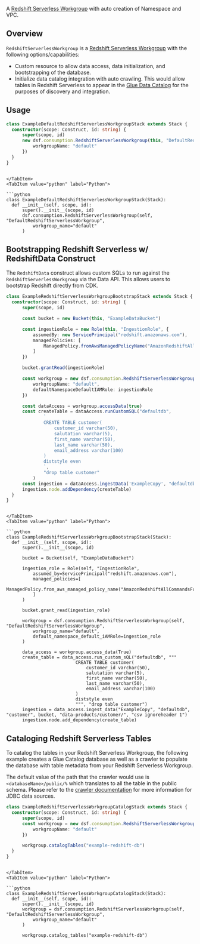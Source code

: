 [//]: # (This file is generated, do not modify directly, update the README.md in framework/src/consumption)

A [Redshift Serverless Workgroup](https://docs.aws.amazon.com/redshift/latest/mgmt/serverless-workgroup-namespace.html) with auto creation of Namespace and VPC. 

## Overview
`RedshiftServerlessWorkgroup` is a [Redshift Serverless Workgroup](https://docs.aws.amazon.com/redshift/latest/mgmt/serverless-workgroup-namespace.html) with the following options/capabilities:
- Custom resource to allow data access, data initialization, and bootstrapping of the database.
- Initialize data catalog integration with auto crawling. This would allow tables in Redshift Serverless to appear in the [Glue Data Catalog](https://docs.aws.amazon.com/glue/latest/dg/catalog-and-crawler.html) for the purposes of discovery and integration.

## Usage

<Tabs>
  <TabItem value="typescript" label="TypeScript" default>

  ```typescript
class ExampleDefaultRedshiftServerlessWorkgroupStack extends Stack {
    constructor(scope: Construct, id: string) {
        super(scope, id)
        new dsf.consumption.RedshiftServerlessWorkgroup(this, "DefaultRedshiftServerlessWorkgroup", {
            workgroupName: "default"
        })
    }
}
  ```
  
  ```mdx-code-block
  
  </TabItem>
  <TabItem value="python" label="Python">

  ```python
class ExampleDefaultRedshiftServerlessWorkgroupStack(Stack):
    def __init__(self, scope, id):
        super().__init__(scope, id)
        dsf.consumption.RedshiftServerlessWorkgroup(self, "DefaultRedshiftServerlessWorkgroup",
            workgroup_name="default"
        )
  ```

  </TabItem>
</Tabs>

## Bootstrapping Redshift Serverless w/ RedshiftData Construct

The `RedshiftData` construct allows custom SQLs to run against the `RedshiftServerlessWorkgroup` via the Data API. This allows users to bootstrap Redshift directly from CDK.

<Tabs>
  <TabItem value="typescript" label="TypeScript" default>

  ```typescript
class ExampleRedshiftServerlessWorkgroupBootstrapStack extends Stack {
    constructor(scope: Construct, id: string) {
        super(scope, id)

        const bucket = new Bucket(this, "ExampleDataBucket")

        const ingestionRole = new Role(this, "IngestionRole", {
            assumedBy: new ServicePrincipal("redshift.amazonaws.com"),
            managedPolicies: [
                ManagedPolicy.fromAwsManagedPolicyName("AmazonRedshiftAllCommandsFullAccess")
            ]
        })

        bucket.grantRead(ingestionRole)

        const workgroup = new dsf.consumption.RedshiftServerlessWorkgroup(this, "DefaultRedshiftServerlessWorkgroup", {
            workgroupName: "default",
            defaultNamespaceDefaultIAMRole: ingestionRole
        })

        const dataAccess = workgroup.accessData(true)
        const createTable = dataAccess.runCustomSQL("defaultdb",
                `
                CREATE TABLE customer(
                    customer_id varchar(50),
                    salutation varchar(5),
                    first_name varchar(50),
                    last_name varchar(50),
                    email_address varchar(100)
                )
                diststyle even
                `,
                "drop table customer"
            )
        const ingestion = dataAccess.ingestData('ExampleCopy', "defaultdb", "customer", bucket, "data-products/customer/", "csv ignoreheader 1")
        ingestion.node.addDependency(createTable)
    }
}
  ```
  
  ```mdx-code-block
  
  </TabItem>
  <TabItem value="python" label="Python">

  ```python
class ExampleRedshiftServerlessWorkgroupBootstrapStack(Stack):
    def __init__(self, scope, id):
        super().__init__(scope, id)

        bucket = Bucket(self, "ExampleDataBucket")

        ingestion_role = Role(self, "IngestionRole",
            assumed_by=ServicePrincipal("redshift.amazonaws.com"),
            managed_policies=[
                ManagedPolicy.from_aws_managed_policy_name("AmazonRedshiftAllCommandsFullAccess")
            ]
        )

        bucket.grant_read(ingestion_role)

        workgroup = dsf.consumption.RedshiftServerlessWorkgroup(self, "DefaultRedshiftServerlessWorkgroup",
            workgroup_name="default",
            default_namespace_default_iAMRole=ingestion_role
        )

        data_access = workgroup.access_data(True)
        create_table = data_access.run_custom_sQL("defaultdb", """
                            CREATE TABLE customer(
                                customer_id varchar(50),
                                salutation varchar(5),
                                first_name varchar(50),
                                last_name varchar(50),
                                email_address varchar(100)
                            )
                            diststyle even
                            """, "drop table customer")
        ingestion = data_access.ingest_data("ExampleCopy", "defaultdb", "customer", bucket, "data-products/customer/", "csv ignoreheader 1")
        ingestion.node.add_dependency(create_table)
  ```

  </TabItem>
</Tabs>

## Cataloging Redshift Serverless Tables

To catalog the tables in your Redshift Serverless Workgroup, the following example creates a Glue Catalog database as well as a crawler to populate the database with table metadata from your Redshift Serverless Workgroup.

The default value of the path that the crawler would use is `<databaseName>/public/%` which translates to all the table in the public schema. Please refer to the [crawler documentation](https://docs.aws.amazon.com/glue/latest/dg/define-crawler.html#define-crawler-choose-data-sources) for more information for JDBC data sources.

<Tabs>
  <TabItem value="typescript" label="TypeScript" default>

  ```typescript
class ExampleRedshiftServerlessWorkgroupCatalogStack extends Stack {
    constructor(scope: Construct, id: string) {
        super(scope, id)
        const workgroup = new dsf.consumption.RedshiftServerlessWorkgroup(this, "DefaultRedshiftServerlessWorkgroup", {
            workgroupName: "default"
        })

        workgroup.catalogTables("example-redshift-db")
    }
}
  ```
  
  ```mdx-code-block
  
  </TabItem>
  <TabItem value="python" label="Python">

  ```python
class ExampleRedshiftServerlessWorkgroupCatalogStack(Stack):
    def __init__(self, scope, id):
        super().__init__(scope, id)
        workgroup = dsf.consumption.RedshiftServerlessWorkgroup(self, "DefaultRedshiftServerlessWorkgroup",
            workgroup_name="default"
        )

        workgroup.catalog_tables("example-redshift-db")
  ```

  </TabItem>
</Tabs>

